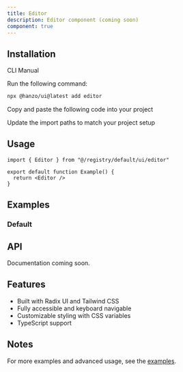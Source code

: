 ```yaml
---
title: Editor
description: Editor component (coming soon)
component: true
---
```


<ComponentPreview name="editor-demo" />

## Installation

<Tabs defaultValue="cli">

<TabsList>
  <TabsTrigger value="cli">CLI</TabsTrigger>
  <TabsTrigger value="manual">Manual</TabsTrigger>
</TabsList>

<TabsContent value="cli">

<Steps>

<Step>Run the following command:</Step>

```bash
npx @hanzo/ui@latest add editor
```

</Steps>

</TabsContent>

<TabsContent value="manual">

<Steps>

<Step>Copy and paste the following code into your project</Step>

<ComponentSource name="editor" />

<Step>Update the import paths to match your project setup</Step>

</Steps>

</TabsContent>

</Tabs>

## Usage

```tsx
import { Editor } from "@/registry/default/ui/editor"

export default function Example() {
  return <Editor />
}
```

## Examples

### Default

<ComponentPreview name="editor-demo" />

## API

Documentation coming soon.

## Features

- Built with Radix UI and Tailwind CSS
- Fully accessible and keyboard navigable
- Customizable styling with CSS variables
- TypeScript support

## Notes

For more examples and advanced usage, see the [examples](/examples).
